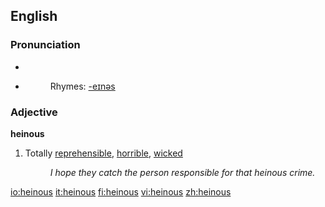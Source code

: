 ==English==
===Pronunciation===
*{{audio|en-uk-heinous.ogg|Audio (UK)}}
*{{audio|en-us-heinous.ogg|Audio (US)}}
*:Rhymes: [[Rhymes:English:-eɪnəs|-eɪnəs]]

===Adjective===
'''heinous'''
#Totally [[reprehensible]], [[horrible]], [[wicked]]
#:''I hope they catch the person responsible for that heinous crime.''

[[io:heinous]]
[[it:heinous]]
[[fi:heinous]]
[[vi:heinous]]
[[zh:heinous]]